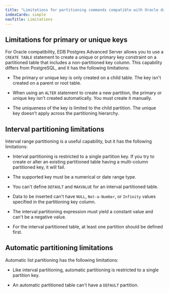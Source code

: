```yaml
---
title: "Limitations for partitioning commands compatible with Oracle databases"
indexCards: simple
navTitle: Limitations
---
```


## Limitations for primary or unique keys

For Oracle compatibility, EDB Postgres Advanced Server allows you to use a `CREATE TABLE` statement to create a unique or primary key constraint on a partitioned table that includes a non-partitioned key column. This capability differs from PostgreSQL, and it has the following limitations:

- The primary or unique key is only created on a child table. The key isn't created on a parent or root table.

- When using an `ALTER` statement to create a new partition, the primary or unique key isn't created automatically. You must create it manually.

- The uniqueness of the key is limited to the child partition. The unique key doesn't apply across the partitioning hierarchy. 

## Interval partitioning limitations

Interval range partitioning is a useful capability, but it has the following limitations: 

- Interval partitioning is restricted to a single partition key. If you try to create or alter an existing partitioned table having a multi-column partitioned key, it will fail.

- The supported key must be a numerical or date range type.

- You can't define `DEFAULT` and `MAXVALUE` for an interval partitioned table.

- Data to be inserted can't have `NULL`, `Not-a-Number`, or `Infinity` values specified in the partitioning key column.

- The interval partitioning expression must yield a constant value and can't be a negative value.

- For the interval partitioned table, at least one partition should be defined first.

## Automatic partitioning limitations

Automatic list partitioning has the following limitations:

- Like interval partitioning, automatic partitioning is restricted to a single partition key.

- An automatic partitioned table can't have a `DEFAULT` partition.





